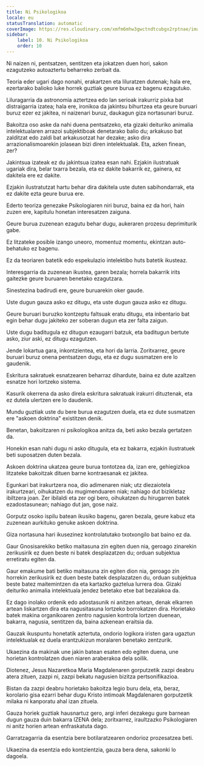 ```yaml
---
title: Ni Psikologikoa
locale: eu
statusTranslation: automatic
coverImage: https://res.cloudinary.com/xmfm6mhw3gwctndtcubgx2rptnae/image/upload/v1741354419/small_cover_la_gran_rebelion_28716e29d2.webp
sidebar:
    label: 10. Ni Psikologikoa
    order: 10
---
```

Ni naizen ni, pentsatzen, sentitzen eta jokatzen duen hori, sakon ezagutzeko autoaztertu beharreko zerbait da.

Teoria eder ugari dago nonahi, erakartzen eta liluratzen dutenak; hala ere, ezertarako balioko luke horrek guztiak geure burua ez bagenu ezagutuko.

Liluragarria da astronomia aztertzea edo lan serioak irakurriz pixka bat distraigarria izatea; hala ere, ironikoa da jakintsu bihurtzea eta geure buruari buruz ezer ez jakitea, ni naizenari buruz, daukagun giza nortasunari buruz.

Bakoitza oso aske da nahi duena pentsatzeko, eta gizaki deituriko animalia intelektualaren arrazoi subjektiboak denetarako balio du; arkakuso bat zalditzat edo zaldi bat arkakusotzat har dezake; asko dira arrazionalismoarekin jolasean bizi diren intelektualak. Eta, azken finean, zer?

Jakintsua izateak ez du jakintsua izatea esan nahi. Ezjakin ilustratuak ugariak dira, belar txarra bezala, eta ez dakite bakarrik ez, gainera, ez dakitela ere ez dakite.

Ezjakin ilustratutzat hartu behar dira dakitela uste duten sabihondarrak, eta ez dakite ezta geure burua ere.

Ederto teoriza genezake Psikologiaren niri buruz, baina ez da hori, hain zuzen ere, kapitulu honetan interesatzen zaiguna.

Geure burua zuzenean ezagutu behar dugu, aukeraren prozesu deprimiturik gabe.

Ez litzateke posible izango uneoro, momentuz momentu, ekintzan auto-behatuko ez bagenu.

Ez da teoriaren batetik edo espekulazio intelektibo huts batetik ikusteaz.

Interesgarria da zuzenean ikustea, garen bezala; horrela bakarrik irits gaitezke geure buruaren benetako ezagutzara.

Sinestezina badirudi ere, geure buruarekin oker gaude.

Uste dugun gauza asko ez ditugu, eta uste dugun gauza asko ez ditugu.

Geure buruari buruzko kontzeptu faltsuak eratu ditugu, eta inbentario bat egin behar dugu jakiteko zer soberan dugun eta zer falta zaigun.

Uste dugu baditugula ez ditugun ezaugarri batzuk, eta baditugun bertute asko, ziur aski, ez ditugu ezagutzen.

Jende lokartua gara, inkontzientea, eta hori da larria. Zoritxarrez, geure buruari buruz onena pentsatzen dugu, eta ez dugu susmatzen ere lo gaudenik.

Eskritura sakratuek esnatzearen beharraz dihardute, baina ez dute azaltzen esnatze hori lortzeko sistema.

Kasurik okerrena da asko direla eskritura sakratuak irakurri dituztenak, eta ez dutela ulertzen ere lo daudenik.

Mundu guztiak uste du bere burua ezagutzen duela, eta ez dute susmatzen ere "askoen doktrina" existitzen denik.

Benetan, bakoitzaren ni psikologikoa anitza da, beti asko bezala gertatzen da.

Honekin esan nahi dugu ni asko ditugula, eta ez bakarra, ezjakin ilustratuek beti suposatzen duten bezala.

Askoen doktrina ukatzea geure burua tontotzea da, izan ere, gehiegizkoa litzateke bakoitzak dituen barne kontraesanak ez jakitea.

Egunkari bat irakurtzera noa, dio adimenaren niak; utz diezaiotela irakurtzeari, oihukatzen du mugimenduaren niak; nahiago dut bizikletaz ibiltzera joan. Zer ibilaldi eta zer ogi bero, oihukatzen du hirugarren batek ezadostasunean; nahiago dut jan, gose naiz.

Gorputz osoko ispilu batean ikusiko bagenu, garen bezala, geure kabuz eta zuzenean aurkituko genuke askoen doktrina.

Giza nortasuna hari ikusezinez kontrolatutako txotxongilo bat baino ez da.

Gaur Gnosisarekiko betiko maitasuna zin egiten duen nia, geroago zinarekin zerikusirik ez duen beste ni batek desplazatzen du; orduan subjektua erretiratu egiten da.

Gaur emakume bati betiko maitasuna zin egiten dion nia, geroago zin horrekin zerikusirik ez duen beste batek desplazatzen du, orduan subjektua beste batez maitemintzen da eta kartazko gaztelua lurrera doa. Gizaki deituriko animalia intelektuala jendez betetako etxe bat bezalakoa da.

Ez dago inolako ordenik edo adostasunik ni anitzen artean, denak elkarren artean liskartzen dira eta nagusitasuna lortzeko borrokatzen dira. Horietako batek makina organikoaren zentro nagusien kontrola lortzen duenean, bakarra, nagusia, sentitzen da, baina azkenean eraitsia da.

Gauzak ikuspuntu honetatik aztertuta, ondorio logikora iristen gara ugaztun intelektualak ez duela erantzukizun moralaren benetako zentzurik.

Ukaezina da makinak une jakin batean esaten edo egiten duena, une horietan kontrolatzen duen niaren araberakoa dela soilik.

Diotenez, Jesus Nazaretkoa Maria Magdalenaren gorputzetik zazpi deabru atera zituen, zazpi ni, zazpi bekatu nagusien bizitza pertsonifikazioa.

Bistan da zazpi deabru horietako bakoitza legio buru dela, eta, beraz, korolario gisa ezarri behar dugu Kristo intimoak Magdalenaren gorputzetik milaka ni kanporatu ahal izan zituela.

Gauza horiek guztiak hausnartuz gero, argi inferi dezakegu gure barnean dugun gauza duin bakarra IZENA dela; zoritxarrez, iraultzazko Psikologiaren ni anitz horien artean enfraskatuta dago.

Garratzagarria da esentzia bere botilaratzearen ondorioz prozesatzea beti.

Ukaezina da esentzia edo kontzientzia, gauza bera dena, sakonki lo dagoela.

